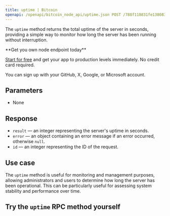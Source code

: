 ---
title: uptime | Bitcoin
openapi: /openapi/bitcoin_node_api/uptime.json POST /788f110831fe13808302bd79796d55e8
---

The `uptime` method returns the total uptime of the server in seconds, providing a simple way to monitor how long the server has been running without interruption.

<Check>
**Get you own node endpoint today**

[Start for free](https://console.chainstack.com/) and get your app to production levels immediately. No credit card required.

You can sign up with your GitHub, X, Google, or Microsoft account.
</Check>


## Parameters

* None

## Response

* `result` — an integer representing the server's uptime in seconds.
* `error` — an object containing an error message if an error occurred, otherwise `null`.
* `id` — an integer representing the ID of the request.

## Use case

The `uptime` method is useful for monitoring and management purposes, allowing administrators and users to determine how long the server has been operational. This can be particularly useful for assessing system stability and performance over time.

## Try the `uptime` RPC method yourself